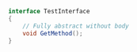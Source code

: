 ```csharp
interface TestInterface  
{  
    // Fully abstract without body
    void GetMethod();  
}



   
```
